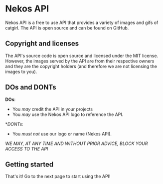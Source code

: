 # Nekos API

Nekos API is a free to use API that provides a variety of images and gifs of catgirl. The API is open source and can be found on GitHub.

## Copyright and licenses

The API's source code is open source and licensed under the MIT license. However, the images served by the API are from their respective owners and they are the copyright holders (and therefore we are not licensing the images to you).

## DOs and DONTs

**DOs**:
- You _may_ credit the API in your projects
- You _may_ use the Nekos API logo to reference the API.

**DONTs*:
- You _must not_ use our logo or name (Nekos API).

*WE MAY, AT ANY TIME AND WITHOUT PRIOR ADVICE, BLOCK YOUR ACCESS TO THE API*

## Getting started

That's it! Go to the next page to start using the API!

